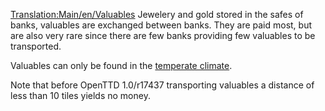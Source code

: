 [[Translation:Main/en/Valuables]]
{{en/Cargo|name=Valuables
|image=Valuables.png
|produced=[[Main/en/Bank]]
|accepted=[[Main/en/Bank]]
}}
Jewelery and gold stored in the safes of banks, valuables are exchanged between banks. They are paid most, but are also very rare since there are few banks providing few valuables to be transported.

Valuables can only be found in the [[Main/en/Climate#Temperate|temperate climate]].

Note that before OpenTTD 1.0/r17437 transporting valuables a distance of less than 10 tiles yields no money.